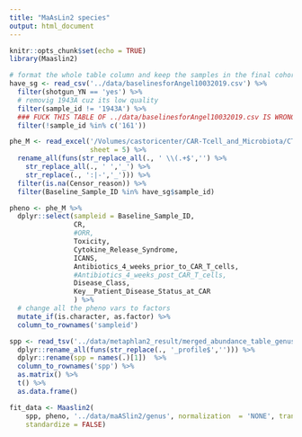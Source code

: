 ```yaml
---
title: "MaAsLin2 species"
output: html_document
---
```


```r
knitr::opts_chunk$set(echo = TRUE)
library(Maaslin2)
```

```r
# format the whole table column and keep the samples in the final cohort 33
have_sg <- read_csv('../data/baselinesforAngel10032019.csv') %>% 
  filter(shotgun_YN == 'yes') %>% 
  # removig 1943A cuz its low quality
  filter(sample_id != '1943A') %>% 
  ### FUCK THIS TABLE OF ../data/baselinesforAngel10032019.csv IS WRONG IN 161, it didn’t pass QC because not enough DNA material was present. SO WE DON'T HAVE THE SHOTGUN DATA.
  filter(!sample_id %in% c('161'))

phe_M <- read_excel('/Volumes/castoricenter/CAR-Tcell_and_Microbiota/CTC Event Table 11252019 wo Censor .xlsx',
                    sheet = 5) %>% 
  rename_all(funs(str_replace_all(., ' \\(.+$','') %>% 
    str_replace_all(., ' ','_') %>% 
    str_replace(., ':|-','_'))) %>% 
  filter(is.na(Censor_reason)) %>% 
  filter(Baseline_Sample_ID %in% have_sg$sample_id)

```

```r
pheno <- phe_M %>% 
  dplyr::select(sampleid = Baseline_Sample_ID,
                CR, 
                #ORR, 
                Toxicity, 
                Cytokine_Release_Syndrome,   
                ICANS,
                Antibiotics_4_weeks_prior_to_CAR_T_cells,
                #Antibiotics_4_weeks_post_CAR_T_cells,
                Disease_Class,
                Key__Patient_Disease_Status_at_CAR
                ) %>% 
  # change all the pheno vars to factors
  mutate_if(is.character, as.factor) %>% 
  column_to_rownames('sampleid') 
```


```r
spp <- read_tsv('../data/metaphlan2_result/merged_abundance_table_genus.txt') %>% 
  dplyr::rename_all(funs(str_replace(., '_profile$',''))) %>% 
  dplyr::rename(spp = names(.)[1])  %>% 
  column_to_rownames('spp') %>% 
  as.matrix() %>% 
  t() %>% 
  as.data.frame()

fit_data <- Maaslin2(
    spp, pheno, '../data/maASlin2/genus', normalization  = 'NONE', transform = "AST",  cores = 4, plot_heatmap = F,
    standardize = FALSE)
```